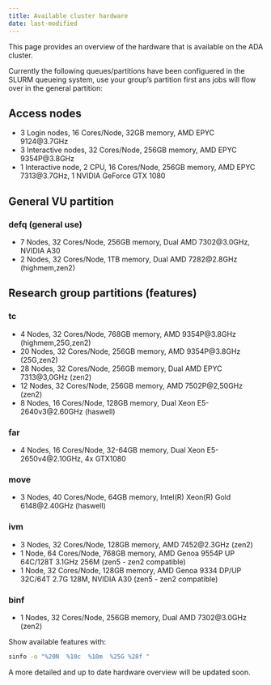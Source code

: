 ```yaml
---
title: Available cluster hardware
date: last-modified
---
```


This page provides an overview of the hardware that is available on the ADA cluster.

Currently the following queues/partitions have been configuered in the SLURM
queueing system, use your group's partition first ans jobs will flow over in the general partition:

## Access nodes

- 3 Login nodes, 16 Cores/Node, 32GB memory, AMD EPYC 9124@3.7GHz
- 3 Interactive nodes, 32 Cores/Node, 256GB memory, AMD EPYC 9354P@3.8GHz
- 1 Interactive node, 2 CPU, 16 Cores/Node, 256GB memory, AMD EPYC 7313@3.7GHz, 1 NVIDIA GeForce GTX 1080

## General VU partition

### defq (general use)

  - 7 Nodes, 32 Cores/Node, 256GB memory, Dual AMD 7302@3.0GHz, NVIDIA A30
  - 2 Nodes, 32 Cores/Node, 1TB memory, Dual AMD 7282@2.8GHz (highmem,zen2)

## Research group partitions (features)

### tc  
  -  4 Nodes, 32 Cores/Node, 768GB memory, AMD 9354P@3.8GHz (highmem,25G,zen2)
  - 20 Nodes, 32 Cores/Node, 256GB memory, AMD 9354P@3.8GHz (25G,zen2)
  - 28 Nodes, 32 Cores/Node, 256GB memory, Dual AMD EPYC 7313@3,0GHz (zen2)
  - 12 Nodes, 32 Cores/Node, 256GB memory, AMD 7502P@2,50GHz (zen2)
  -  8 Nodes, 16 Cores/Node, 128GB memory, Dual Xeon E5-2640v3@2.60GHz (haswell)

### far 
  - 4 Nodes, 16 Cores/Node, 32-64GB memory, Dual Xeon E5-2650v4@2.10GHz, 4x GTX1080

### move 
  - 3 Nodes, 40 Cores/Node,  64GB memory, Intel(R) Xeon(R) Gold 6148@2.40GHz (haswell)

### ivm  
  - 3 Nodes, 32 Cores/Node, 128GB memory, AMD 7452@2.3GHz (zen2)
  - 1 Node,  64 Cores/Node, 768GB memory, AMD Genoa 9554P UP 64C/128T 3.1GHz 256M (zen5 - zen2 compatible)
  - 1 Node,  32 Cores/Node, 128GB memory, AMD Genoa 9334 DP/UP 32C/64T 2.7G 128M, NVIDIA A30 (zen5 - zen2 compatible)

### binf
  - 1 Nodes, 32 Cores/Node, 256GB memory, Dual AMD 7302@3.0GHz (zen2)

Show available features with: 
```sh
sinfo -o "%20N  %10c  %10m  %25G %28f "
```

A more detailed and up to date hardware overview will be updated soon. 
